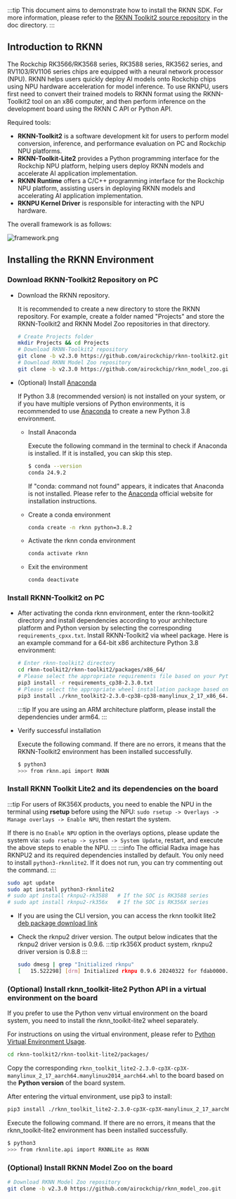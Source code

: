 :::tip
This document aims to demonstrate how to install the RKNN SDK. For more information, please refer to the [RKNN Toolkit2 source repository](https://github.com/rockchip-linux/rknn-toolkit2) in the doc directory.
:::

## Introduction to RKNN

The Rockchip RK3566/RK3568 series, RK3588 series, RK3562 series, and RV1103/RV1106 series chips are equipped with a neural network processor (NPU). RKNN helps users quickly deploy AI models onto Rockchip chips using NPU hardware acceleration for model inference. To use RKNPU, users first need to convert their trained models to RKNN format using the RKNN-Toolkit2 tool on an x86 computer, and then perform inference on the development board using the RKNN C API or Python API.

Required tools:

- **RKNN-Toolkit2** is a software development kit for users to perform model conversion, inference, and performance evaluation on PC and Rockchip NPU platforms.
- **RKNN-Toolkit-Lite2** provides a Python programming interface for the Rockchip NPU platform, helping users deploy RKNN models and accelerate AI application implementation.
- **RKNN Runtime** offers a C/C++ programming interface for the Rockchip NPU platform, assisting users in deploying RKNN models and accelerating AI application implementation.
- **RKNPU Kernel Driver** is responsible for interacting with the NPU hardware.

The overall framework is as follows:

![framework.png](/img/general-tutorial/rknn/framework.webp)

## Installing the RKNN Environment

### Download RKNN-Toolkit2 Repository on PC

- Download the RKNN repository.

  It is recommended to create a new directory to store the RKNN repository. For example, create a folder named "Projects" and store the RKNN-Toolkit2 and RKNN Model Zoo repositories in that directory.

  <NewCodeBlock tip="X86 Linux PC" type="PC">

  ```bash
  # Create Projects folder
  mkdir Projects && cd Projects
  # Download RKNN-Toolkit2 repository
  git clone -b v2.3.0 https://github.com/airockchip/rknn-toolkit2.git
  # Download RKNN Model Zoo repository
  git clone -b v2.3.0 https://github.com/airockchip/rknn_model_zoo.git
  ```

  </NewCodeBlock>

- (Optional) Install [Anaconda](https://www.anaconda.com/)

  If Python 3.8 (recommended version) is not installed on your system, or if you have multiple versions of Python environments, it is recommended to use [Anaconda](https://www.anaconda.com/) to create a new Python 3.8 environment.

  - Install Anaconda

    Execute the following command in the terminal to check if Anaconda is installed. If it is installed, you can skip this step.

    <NewCodeBlock tip="X86 Linux PC" type="PC">

    ```bash
    $ conda --version
    conda 24.9.2
    ```

    </NewCodeBlock>

    If "conda: command not found" appears, it indicates that Anaconda is not installed. Please refer to the [Anaconda](https://www.anaconda.com/) official website for installation instructions.

  - Create a conda environment

    <NewCodeBlock tip="X86 Linux PC" type="PC">

    ```bash
    conda create -n rknn python=3.8.2
    ```

    </NewCodeBlock>

  - Activate the rknn conda environment

    <NewCodeBlock tip="X86 Linux PC" type="PC">

    ```bash
    conda activate rknn
    ```

    </NewCodeBlock>

  - Exit the environment

    <NewCodeBlock tip="X86 Linux PC" type="PC">

    ```bash
    conda deactivate
    ```

    </NewCodeBlock>

### Install RKNN-Toolkit2 on PC

- After activating the conda rknn environment, enter the rknn-toolkit2 directory and install dependencies according to your architecture platform and Python version by selecting the corresponding `requirements_cpxx.txt`. Install RKNN-Toolkit2 via wheel package. Here is an example command for a 64-bit x86 architecture Python 3.8 environment:

  <NewCodeBlock tip="X86 Linux PC" type="PC">

  ```bash
  # Enter rknn-toolkit2 directory
  cd rknn-toolkit2/rknn-toolkit2/packages/x86_64/
  # Please select the appropriate requirements file based on your Python version; here it is for python3.8
  pip3 install -r requirements_cp38-2.3.0.txt
  # Please select the appropriate wheel installation package based on your Python version and processor architecture:
  pip3 install ./rknn_toolkit2-2.3.0-cp38-cp38-manylinux_2_17_x86_64.manylinux2014_x86_64.whl
  ```

  </NewCodeBlock>

  :::tip
  If you are using an ARM architecture platform, please install the dependencies under arm64.
  :::

- Verify successful installation

  Execute the following command. If there are no errors, it means that the RKNN-Toolkit2 environment has been installed successfully.

  <NewCodeBlock tip="X86 Linux PC" type="PC">

  ```bash
  $ python3
  >>> from rknn.api import RKNN
  ```

  </NewCodeBlock>

### Install RKNN Toolkit Lite2 and its dependencies on the board

:::tip
For users of RK356X products, you need to enable the NPU in the terminal using **rsetup** before using the NPU: `sudo rsetup -> Overlays -> Manage overlays -> Enable NPU`, then restart the system.

If there is no `Enable NPU` option in the overlays options, please update the system via: `sudo rsetup -> system -> System Update`, restart, and execute the above steps to enable the NPU.
:::
:::info
The official Radxa image has RKNPU2 and its required dependencies installed by default. You only need to install `python3-rknnlite2`. If it does not run, you can try commenting out the command.
:::

<NewCodeBlock tip="Radxa OS" type="device">

```bash
sudo apt update
sudo apt install python3-rknnlite2
# sudo apt install rknpu2-rk3588   # If the SOC is RK3588 series
# sudo apt install rknpu2-rk356x   # If the SOC is RK356X series
```

</NewCodeBlock>

- If you are using the CLI version, you can access the rknn toolkit lite2 [deb package download link](https://github.com/radxa-pkg/rknn2/releases)

- Check the rknpu2 driver version. The output below indicates that the rknpu2 driver version is 0.9.6.
  :::tip
  rk356X product system, rknpu2 driver version is 0.8.8
  :::

  <NewCodeBlock tip="Radxa OS" type="device">

  ```bash
  sudo dmesg | grep "Initialized rknpu"
  [   15.522298] [drm] Initialized rknpu 0.9.6 20240322 for fdab0000.npu on minor 1
  ```

  </NewCodeBlock>

### (Optional) Install rknn_toolkit-lite2 Python API in a virtual environment on the board

If you prefer to use the Python venv virtual environment on the board system, you need to install the rknn_toolkit-lite2 wheel separately.

For instructions on using the virtual environment, please refer to [Python Virtual Environment Usage](./venv_usage).

<NewCodeBlock tip="Radxa OS" type="device">

```bash
cd rknn-toolkit2/rknn-toolkit-lite2/packages/
```

</NewCodeBlock>

Copy the corresponding `rknn_toolkit_lite2-2.3.0-cp3X-cp3X-manylinux_2_17_aarch64.manylinux2014_aarch64.whl` to the board based on the **Python version** of the board system.

After entering the virtual environment, use pip3 to install:

<NewCodeBlock tip="Radxa OS" type="device">

```bash
pip3 install ./rknn_toolkit_lite2-2.3.0-cp3X-cp3X-manylinux_2_17_aarch64.manylinux2014_aarch64.whl
```

</NewCodeBlock>

Execute the following command. If there are no errors, it means that the rknn_toolkit-lite2 environment has been installed successfully.

<NewCodeBlock tip="Radxa OS" type="device">

```bash
$ python3
>>> from rknnlite.api import RKNNLite as RKNN
```

</NewCodeBlock>

### (Optional) Install RKNN Model Zoo on the board

<NewCodeBlock tip="Radxa OS" type="device">

```bash
# Download RKNN Model Zoo repository
git clone -b v2.3.0 https://github.com/airockchip/rknn_model_zoo.git
```

</NewCodeBlock>
